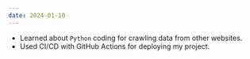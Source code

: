 ```yaml
---
date: 2024-01-10
---
```


- Learned about `Python` coding for crawling data from other websites.
- Used CI/CD with GitHub Actions for deploying my project.
